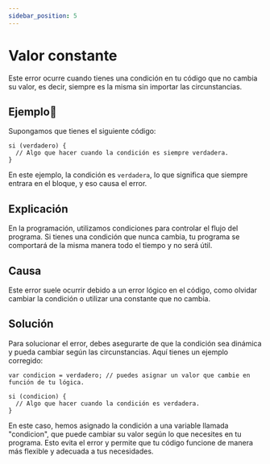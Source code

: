 ```yaml
---
sidebar_position: 5
---
```


# Valor constante
Este error ocurre cuando tienes una condición en tu código que no cambia su valor, es decir, siempre es la misma sin importar las circunstancias.

## Ejemplo📝
Supongamos que tienes el siguiente código:
```dummy
si (verdadero) {
  // Algo que hacer cuando la condición es siempre verdadera.
}
```
En este ejemplo, la condición es `verdadera`, lo que significa que siempre entrara en el bloque, y eso causa el error.

## Explicación
En la programación, utilizamos condiciones para controlar el flujo del programa.
Si tienes una condición que nunca cambia, tu programa se comportará de la misma manera todo el tiempo y no será útil.

## Causa
Este error suele ocurrir debido a un error lógico en el código,
como olvidar cambiar la condición o utilizar una constante que no cambia.

## Solución
Para solucionar el error, debes asegurarte de que la condición sea dinámica y pueda cambiar según las circunstancias.
Aquí tienes un ejemplo corregido:

```dummy
var condicion = verdadero; // puedes asignar un valor que cambie en función de tu lógica.

si (condicion) {
  // Algo que hacer cuando la condición es verdadera.
}
```

En este caso, hemos asignado la condición a una variable llamada "condicion", que puede cambiar su valor según lo que necesites en tu programa.
Esto evita el error y permite que tu código funcione de manera más flexible y adecuada a tus necesidades.